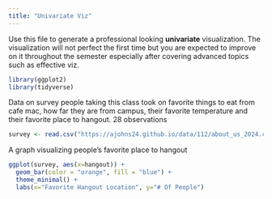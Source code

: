 ```yaml
---
title: "Univariate Viz"
---
```


Use this file to generate a professional looking **univariate** visualization. The visualization will not perfect the first time but you are expected to improve on it throughout the semester especially after covering advanced topics such as effective viz.

```r
library(ggplot2)
library(tidyverse)
```

Data on survey people taking this class took on favorite things to eat from cafe mac, how far they are from campus, their favorite temperature and their favorite place to hangout. 28 observations
```r
survey <- read.csv("https://ajohns24.github.io/data/112/about_us_2024.csv")
```

A graph visualizing people's favorite place to hangout
```r
ggplot(survey, aes(x=hangout)) +
  geom_bar(color = "orange", fill = "blue") +
  theme_minimal() +
  labs(x="Favorite Hangout Location", y="# Of People")
```





